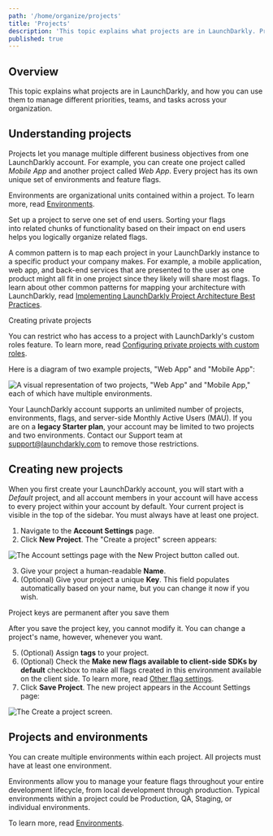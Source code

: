 ```yaml
---
path: '/home/organize/projects'
title: 'Projects'
description: 'This topic explains what projects are in LaunchDarkly. Projects let you manage multiple different business objectives from one LaunchDarkly account. You can use them to manage different priorities, teams, and tasks across your organization.'
published: true
---
```


## Overview

This topic explains what projects are in LaunchDarkly, and how you can use them to manage different priorities, teams, and tasks across your organization.

## Understanding projects

Projects let you manage multiple different business objectives from one LaunchDarkly account. For example, you can create one project called _Mobile App_ and another project called _Web App_. Every project has its own unique set of environments and feature flags.

Environments are organizational units contained within a project. To learn more, read [Environments](/home/organize/environments).

Set up a project to serve one set of end users. Sorting your flags into related chunks of functionality based on their impact on end users helps you logically organize related flags.

A common pattern is to map each project in your LaunchDarkly instance to a specific product your company makes. For example, a mobile application, web app, and back-end services that are presented to the user as one product might all fit in one project since they likely will share most flags. To learn about other common patterns for mapping your architecture with LaunchDarkly, read [Implementing LaunchDarkly Project Architecture Best Practices](https://launchdarkly.com/blog/implementing-launchdarkly-project-architecture-best-practices).


<Callout intent="info">
<CalloutTitle>Creating private projects</CalloutTitle>
<CalloutDescription>

You can restrict who has access to a project with LaunchDarkly's custom roles feature. To learn more, read
[Configuring private projects with custom roles](/home/organize/private-projects).

</CalloutDescription>
</Callout>

Here is a diagram of two example projects, "Web App" and "Mobile App":

![A visual representation of two projects, "Web App" and "Mobile App," each of which have multiple environments.](projects-two-app-types.png)


Your LaunchDarkly account supports an unlimited number of projects, environments, flags, and server-side Monthly Active Users (MAU). If you are on a **legacy Starter plan**, your account may be limited to two projects and two environments. Contact our Support team at support@launchdarkly.com to remove those restrictions.

## Creating new projects

When you first create your LaunchDarkly account, you will start with a _Default_ project, and all account members in your account will have access to every project within your account by default. Your current project is visible in the top of the sidebar. You must always have at least one project.

1. Navigate to the **Account Settings** page.
2. Click **New Project**. The "Create a project" screen appears:

![The Account settings page with the New Project button called out.](settings-projects-new-callout.png)


3. Give your project a human-readable **Name**.
4. (Optional) Give your project a unique **Key**. This field populates automatically based on your name, but you can change it now if you wish.

<Callout intent="alert">
<CalloutTitle>Project keys are permanent after you save them</CalloutTitle>
<CalloutDescription>

After you save the project key, you cannot modify it. You can change a project's name, however, whenever you want.

</CalloutDescription>
</Callout>

5. (Optional) Assign **tags** to your project.
6. (Optional) Check the **Make new flags available to client-side SDKs by default** checkbox to make all flags created in this environment available on the client side. To learn more, read [Other flag settings](/home/flags/settings).
7. Click **Save Project**. The new project appears in the Account Settings page:

![The Create a project screen.](settings-projects-create.png)


## Projects and environments

You can create multiple environments within each project. All projects must have at least one environment.

Environments allow you to manage your feature flags throughout your entire development lifecycle, from local development through production. Typical environments within a project could be Production, QA, Staging, or individual environments.

To learn more, read [Environments](/home/organize/environments).
